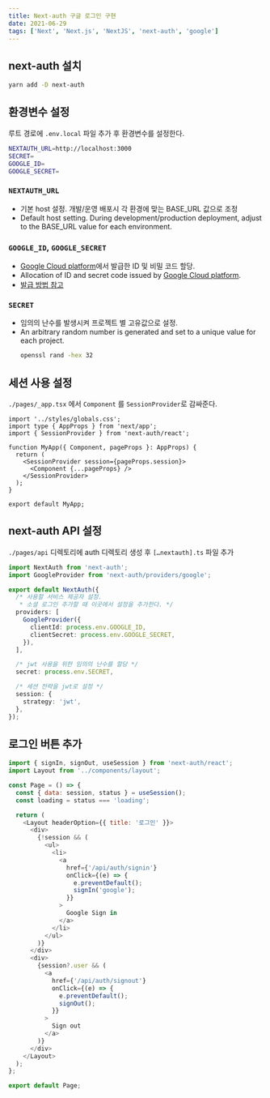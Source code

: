 ```yaml
---
title: Next-auth 구글 로그인 구현
date: 2021-06-29
tags: ['Next', 'Next.js', 'NextJS', 'next-auth', 'google']
---
```


## next-auth 설치

```bash
yarn add -D next-auth
```

## 환경변수 설정

루트 경로에 `.env.local` 파일 추가 후 환경변수를 설정한다.

```bash
NEXTAUTH_URL=http://localhost:3000
SECRET=
GOOGLE_ID=
GOOGLE_SECRET=
```

### **`NEXTAUTH_URL`**

- 기본 host 설정. 개발/운영 배포시 각 환경에 맞는 BASE_URL 값으로 조정
- Default host setting. During development/production deployment, adjust to the BASE_URL value for each environment.

### **`GOOGLE_ID`, `GOOGLE_SECRET`**

- [Google Cloud platform](https://console.cloud.google.com/?hl=ko)에서 발급한 ID 및 비밀 코드 할당.
- Allocation of ID and secret code issued by [Google Cloud platform](https://console.cloud.google.com/?hl=ko).
- [발급 방법 참고](https://blog.bud-it.com/next-auth-google/)

### **`SECRET`**

- 임의의 난수를 발생시켜 프로젝트 별 고유값으로 설정.
- An arbitrary random number is generated and set to a unique value for each project.
  ```bash
  openssl rand -hex 32
  ```

## 세션 사용 설정

`./pages/_app.tsx` 에서 `Component` 를 `SessionProvider`로 감싸준다.

```js:./pages/_app.tsx
import '../styles/globals.css';
import type { AppProps } from 'next/app';
import { SessionProvider } from 'next-auth/react';

function MyApp({ Component, pageProps }: AppProps) {
  return (
    <SessionProvider session={pageProps.session}>
      <Component {...pageProps} />
    </SessionProvider>
  );
}

export default MyApp;
```

## next-auth API 설정

`./pages/api` 디렉토리에 auth 디렉토리 생성 후 `[…nextauth].ts` 파일 추가

```js:./pages/api/auth/[...nextauth].ts
import NextAuth from 'next-auth';
import GoogleProvider from 'next-auth/providers/google';

export default NextAuth({
  /* 사용할 서비스 제공자 설정.
   * 소셜 로그인 추가할 때 이곳에서 설정을 추가한다. */
  providers: [
    GoogleProvider({
      clientId: process.env.GOOGLE_ID,
      clientSecret: process.env.GOOGLE_SECRET,
    }),
  ],

  /* jwt 사용을 위한 임의의 난수를 할당 */
  secret: process.env.SECRET,

  /* 세션 전략을 jwt로 설정 */
  session: {
    strategy: 'jwt',
  },
});
```

## 로그인 버튼 추가

```js
import { signIn, signOut, useSession } from 'next-auth/react';
import Layout from '../components/layout';

const Page = () => {
  const { data: session, status } = useSession();
  const loading = status === 'loading';

  return (
    <Layout headerOption={{ title: '로그인' }}>
      <div>
        {!session && (
          <ul>
            <li>
              <a
                href={'/api/auth/signin'}
                onClick={(e) => {
                  e.preventDefault();
                  signIn('google');
                }}
              >
                Google Sign in
              </a>
            </li>
          </ul>
        )}
      </div>
      <div>
        {session?.user && (
          <a
            href={'/api/auth/signout'}
            onClick={(e) => {
              e.preventDefault();
              signOut();
            }}
          >
            Sign out
          </a>
        )}
      </div>
    </Layout>
  );
};

export default Page;
```
